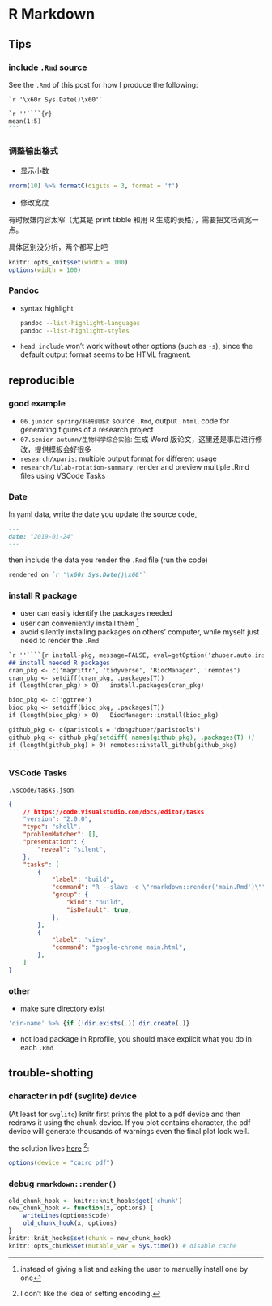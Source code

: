 # R Markdown






##  Tips



### include `.Rmd` source

See the `.Rmd` of this post for how I produce the following:

`` `r '\x60r Sys.Date()\x60'` ``

````markdown
`r ''````{r}
mean(1:5)
```
````



### 调整输出格式

- 显示小数

```r
rnorm(10) %>% formatC(digits = 3, format = 'f')
```

- 修改宽度

有时候嫌内容太窄（尤其是 print tibble 和用 R 生成的表格），需要把文档调宽一点。
  
具体区别没分析，两个都写上吧
  
```r
knitr::opts_knit$set(width = 100)
options(width = 100)
```



### Pandoc

- syntax highlight

  ```bash
  pandoc --list-highlight-languages
  pandoc --list-highlight-styles
  ```

- `head_include` won't work without other options (such as `-s`), since the default output format seems to be HTML fragment.






## reproducible 



### good example

- `06.junior spring/科研训练Ⅰ`: source `.Rmd`, output `.html`, code for generating figures of a research project
- `07.senior autumn/生物科学综合实验`: 生成 Word 版论文，这里还是事后进行修改，提供模板会好很多
- `research/xparis`: multiple output format for different usage
- `research/lulab-rotation-summary`: render and preview multiple .Rmd files using VSCode Tasks


### Date

In yaml data, write the date you update the source code, 

```markdown
---
date: "2019-01-24"
---
```

then include the data you render the `.Rmd` file (run the code)

```markdown
rendered on `r '\x60r Sys.Date()\x60'`
```



### install R package

- user can easily identify the packages needed
- user can conveniently install them ^[instead of giving a list and asking the user to manually install one by one]
- avoid silently installing packages on others' computer, while myself just need to render the `.Rmd`

````markdown
`r ''````{r install-pkg, message=FALSE, eval=getOption('zhuoer.auto.install.package', F)}
## install needed R packages
cran_pkg <- c('magrittr', 'tidyverse', 'BiocManager', 'remotes')
cran_pkg <- setdiff(cran_pkg, .packages(T))
if (length(cran_pkg) > 0)   install.packages(cran_pkg)

bioc_pkg <- c('ggtree')
bioc_pkg <- setdiff(bioc_pkg, .packages(T))
if (length(bioc_pkg) > 0)   BiocManager::install(bioc_pkg)

github_pkg <- c(paristools = 'dongzhuoer/paristools')
github_pkg <- github_pkg[setdiff( names(github_pkg), .packages(T) )]
if (length(github_pkg) > 0) remotes::install_github(github_pkg)
```
````



### VSCode Tasks

`.vscode/tasks.json`
```json
{
    // https://code.visualstudio.com/docs/editor/tasks
    "version": "2.0.0",
    "type": "shell",
    "problemMatcher": [],
    "presentation": {
        "reveal": "silent",
    },
    "tasks": [
        {
            "label": "build",
            "command": "R --slave -e \"rmarkdown::render('main.Rmd')\"",
            "group": {
                "kind": "build",
                "isDefault": true,
            },
        },
        {
            "label": "view",
            "command": "google-chrome main.html",
        },
    ]
}
```



### other

- make sure directory exist

```r
'dir-name' %>% {if (!dir.exists(.)) dir.create(.)}
```

- not load package in Rprofile, you should make explicit what you do in each `.Rmd`






## trouble-shotting



### character in pdf (svglite) device

(At least for `svglite`) knitr first prints the plot to a pdf device and then redraws it using the chunk device. If you plot contains character, the pdf device will generate thousands of warnings even the final plot look well.

the solution lives [here](https://yihui.name/knitr/demo/graphics/#encoding-of-multibyte-characters) ^[I don't like the idea of setting encoding.]:

```r
options(device = "cairo_pdf")
```



### debug `rmarkdown::render()`

```r
old_chunk_hook <- knitr::knit_hooks$get('chunk')
new_chunk_hook <- function(x, options) {
    writeLines(options$code)
    old_chunk_hook(x, options)
}
knitr::knit_hooks$set(chunk = new_chunk_hook)
knitr::opts_chunk$set(mutable_var = Sys.time()) # disable cache
```



